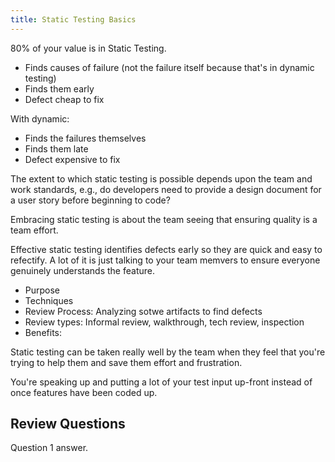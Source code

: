 ```yaml
---
title: Static Testing Basics
---
```



80% of your value is in Static Testing.

- Finds causes of failure (not the failure itself because that's in dynamic testing)
- Finds them early
- Defect cheap to fix

With dynamic:
- Finds the failures themselves
- Finds them late
- Defect expensive to fix

The extent to which static testing is possible depends upon the team and work standards, e.g., do developers need to provide a design document for a user story before beginning to code?

Embracing static testing is about the team seeing that ensuring quality is a team effort.

Effective static testing identifies defects early so they are quick and easy to refectify. A lot of it is just talking to your team memvers to ensure everyone genuinely understands the feature.

- Purpose
- Techniques
- Review Process: Analyzing sotwe artifacts to find defects
- Review types: Informal review, walkthrough, tech review, inspection
- Benefits: 

Static testing can be taken really well by the team when they feel that you're trying to help them and save them effort and frustration.

You're speaking up and putting a lot of your test input up-front instead of once features have been coded up.

## Review Questions

<FAQList title="FAQs">
  <FAQ title="Question 1?">
    Question 1 answer.
  </FAQ>
</FAQList>